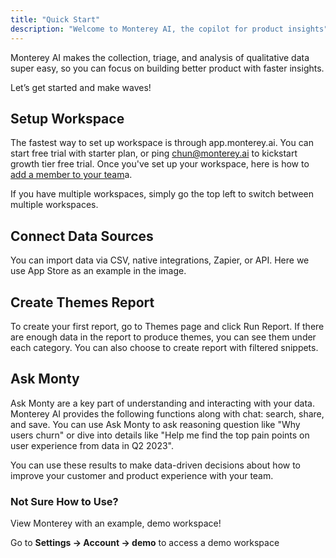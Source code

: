 ```yaml
---
title: "Quick Start"
description: "Welcome to Monterey AI, the copilot for product insights"
---
```


Monterey AI makes the collection, triage, and analysis of qualitative data super easy, so you can focus on building better product with faster insights.

Let’s get started and make waves!

## Setup Workspace

The fastest way to set up workspace is through app.monterey.ai. You can start free trial with starter plan, or ping chun@monterey.ai to kickstart growth tier free trial.
Once you've set up your workspace, here is how to [add a member to your team](/team)a.

If you have multiple workspaces, simply go the top left to switch between multiple workspaces.

## Connect Data Sources

You can import data via CSV, native integrations, Zapier, or API. Here we use App Store as an example in the image.

## Create Themes Report

To create your first report, go to Themes page and click Run Report. If there are enough data in the report to produce themes, you can see them under each category. You can also choose to create report with filtered snippets.

## Ask Monty

Ask Monty are a key part of understanding and interacting with your data. Monterey AI provides the following functions along with chat: search, share, and save. You can use Ask Monty to ask reasoning question like "Why users churn" or dive into details like "Help me find the top pain points on user experience from data in Q2 2023".

You can use these results to make data-driven decisions about how to improve your customer and product experience with your team.

### Not Sure How to Use?

View Monterey with an example, demo workspace!

Go to **Settings → Account → demo** to access a demo workspace
